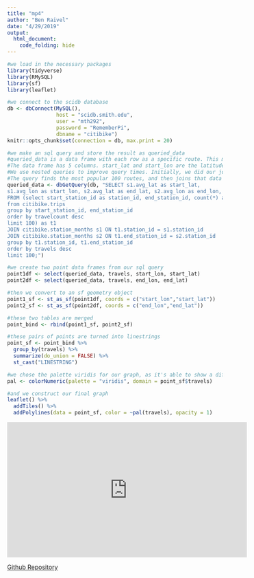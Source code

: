 ```yaml
---
title: "mp4"
author: "Ben Raivel"
date: "4/29/2019"
output:
  html_document:
    code_folding: hide
---
```


```r
#we load in the necessary packages
library(tidyverse)
library(RMySQL)
library(sf)
library(leaflet)

#we connect to the scidb database
db <- dbConnect(MySQL(), 
                host = "scidb.smith.edu", 
                user = "mth292", 
                password = "RememberPi", 
                dbname = "citibike")
knitr::opts_chunk$set(connection = db, max.print = 20)

#we make an sql query and store the result as queried_data
#queried_data is a data frame with each row as a specific route. This means that for every pairing of start and end location, there is a row in this data frame. For analyzation purposes, we took the most popular 100 routes. 
#The data frame has 5 columns. start_lat and start_lon are the latitude and longitude of the starting location, with end_lat and end_lon as the latitude and longitude of the ending location. Our final column, travels, is the number of times people took that route.
#We use nested queries to improve query times. Initially, we did our joinings to get location data while calculating travels and then took the top 100 travels. This took forever. A much more efficient method was to calculate the top 100 travels, and then only join the location data onto that much smaller table with 100 rows.
#The query finds the most popular 100 routes, and then joins that data onto station_months twice in order to get location information for the starting and ending location. From here, we select the 5 rows mentioned earlier: the latitudes and longitudes for starting and ending location and the amount of times each route was travelled.
queried_data <- dbGetQuery(db, "SELECT s1.avg_lat as start_lat, 
s1.avg_lon as start_lon, s2.avg_lat as end_lat, s2.avg_lon as end_lon, travelcount as travels
FROM (select start_station_id as station_id, end_station_id, count(*) as travelcount
from citibike.trips
group by start_station_id, end_station_id
order by travelcount desc
limit 100) as t1
JOIN citibike.station_months s1 ON t1.station_id = s1.station_id
JOIN citibike.station_months s2 ON t1.end_station_id = s2.station_id
group by t1.station_id, t1.end_station_id
order by travels desc
limit 100;")
```

```r
#we create two point data frames from our sql query
point1df <- select(queried_data, travels, start_lon, start_lat)
point2df <- select(queried_data, travels, end_lon, end_lat)

#then we convert to an sf geometry object
point1_sf <- st_as_sf(point1df, coords = c("start_lon","start_lat"))
point2_sf <- st_as_sf(point2df, coords = c("end_lon","end_lat"))

#these two tables are merged
point_bind <- rbind(point1_sf, point2_sf)

#these pairs of points are turned into linestrings
point_sf <- point_bind %>%
  group_by(travels) %>%
  summarize(do_union = FALSE) %>%
  st_cast("LINESTRING")

#we chose the palette viridis for our graph, as it's able to show a difference in popularity between the top 100 as opposed to monochromatic palettes
pal <- colorNumeric(palette = "viridis", domain = point_sf$travels)

#and we construct our final graph
leaflet() %>%
  addTiles() %>%
  addPolylines(data = point_sf, color = ~pal(travels), opacity = 1)
```

<iframe width="560" height="315" src="https://www.youtube.com/embed/iWwr13pY76E" frameborder="0" allow="accelerometer; autoplay; encrypted-media; gyroscope; picture-in-picture" allowfullscreen></iframe>

[Github Repository](https://github.com/benraivel/mp4)